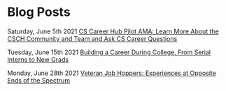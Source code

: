 
<MdLayout title="Blog Posts" hideTopButton>

# Blog Posts

Saturday, June 5th 2021 [CS Career Hub Pilot AMA: Learn More About the CSCH Community and Team and Ask CS Career Questions](/blog/csch-pilot-ama)

Tuesday, June 15th 2021 [Building a Career During College, From Serial Interns to New Grads](/blog/csch-college-career)

Monday, June 28th 2021 [Veteran Job Hoppers: Experiences at Opposite Ends of the Spectrum](/blog/job-hoppers-experience)

</MdLayout>
